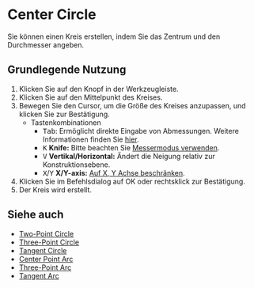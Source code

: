 
# Center Circle 

<Reference shortcut="" command="Center Circle" button="Werkzeugleiste" buttonIcon='button-center-circle'/>

Sie können einen Kreis erstellen, indem Sie das Zentrum und den Durchmesser angeben.

## Grundlegende Nutzung

1. Klicken Sie auf den <ButtonIcon type="button-center-circle" /> Knopf in der Werkzeugleiste.
2. Klicken Sie auf den Mittelpunkt des Kreises.
3. Bewegen Sie den Cursor, um die Größe des Kreises anzupassen, und klicken Sie zur Bestätigung.
   - <Kst>Tastenkombinationen</Kst>
      - <kbd>Tab</kbd>: Ermöglicht direkte Eingabe von Abmessungen. Weitere Informationen finden Sie [hier](/tool/sketching-essentials#specify-dimensions-numerically).
      - <kbd>K</kbd> **Knife:** Bitte beachten Sie [Messermodus verwenden](/tool/sketching-essentials#use-knife-mode).
      - <kbd>V</kbd> **Vertikal/Horizontal:** Ändert die Neigung relativ zur Konstruktionsebene.
      - <kbd>X</kbd>/<kbd>Y</kbd> **X/Y-axis:** [Auf X, Y Achse beschränken](/tool/sketching-essentials#constrain-to-an-axis).
4. Klicken Sie im Befehlsdialog auf OK oder rechtsklick zur Bestätigung.
5. Der Kreis wird erstellt.


<VideoPlayer fileName="center-circle"/>

## Siehe auch
- [Two-Point Circle](two-point-circle)
- [Three-Point Circle](three-point-circle)
- [Tangent Circle](tangent-circle)
- [Center Point Arc](center-point-arc)
- [Three-Point Arc](three-point-arc)
- [Tangent Arc](tangent-arc)





